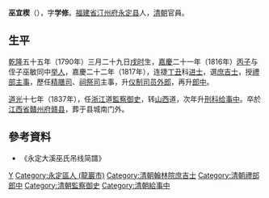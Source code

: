 '''巫宜楔'''（{{bd|1790年||？||W}}），字'''学修'''。[[福建省_(清)|福建省]][[汀州府|汀州府]][[永定县|永定县]]人，[[清朝|清朝]]官員。

== 生平 ==
[[乾隆|乾隆]]五十五年（1790年）三月二十九日[[戌时|戌时]]生，[[嘉慶|嘉慶]]二十一年（1816年）[[丙子|丙子]]与侄子巫敏同中[[举人|举人]]，嘉慶二十二年（1817年），连捷[[丁丑|丁丑]]科[[进士|进士]]，選[[庶吉士|庶吉士]]，授[[禮部|禮部]][[主事|主事]]，歷任[[精膳司|精膳司]]、[[祠祭司|祠祭司]]主事，升[[仪制司|仪制司]][[员外郎|员外郎]]，再升[[郎中|郎中]]。

[[道光|道光]]十七年（1837年），任[[浙江|浙江]]道[[監察御史|監察御史]]，转[[山西|山西]]道，次年升[[刑科|刑科]][[给事中|给事中]]。卒於[[江西省_(清)|江西省]][[贛州府|贛州府]][[赣县|赣县]]，葬于县城南门外。

==參考資料==
*《永定大溪巫氏吊线简譜》

{{嘉庆二十二年丁丑科殿试金榜}}

{{Authority control}}

{{DEFAULTSORT:Wu巫}}
[[Category:巫姓|Y]]
[[Category:永定區人_(龍巖市)|Category:永定區人 (龍巖市)]]
[[Category:清朝翰林院庶吉士|Category:清朝翰林院庶吉士]]
[[Category:清朝禮部郎中|Category:清朝禮部郎中]]
[[Category:清朝監察御史|Category:清朝監察御史]]
[[Category:清朝給事中|Category:清朝給事中]]